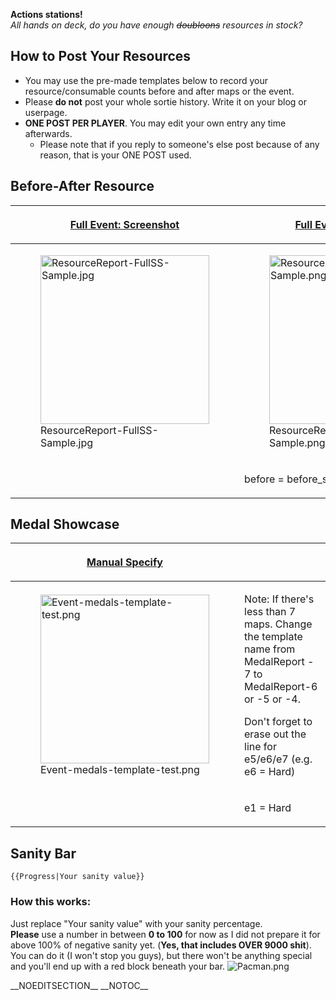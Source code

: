 <p style="text-align:center;">'''Actions stations!'''<br />''All hands on deck, do you have enough <s>doubloons</s> resources in stock?''</p>

==How to Post Your Resources==
* You may use the pre-made templates below to record your resource/consumable counts before and after maps or the event.
* Please '''do not''' post your whole sortie history. Write it on your blog or userpage.
* '''ONE POST PER PLAYER'''. You may edit your own entry any time afterwards.
**Please note that if you reply to someone's else post because of any reason, that is your ONE POST used.

==Before-After Resource==
{| class="wikitable" style="width:600px;"
|-
! style="width:300px;" |[[Template:ResourceReport-FullSS|Full Event: Screenshot]]
! style="width:300px;" |[[Template:ResourceReport-FullMan|Full Event: Manual input]]
|-
|[[File:ResourceReport-FullSS-Sample.jpg|270px|center]]
|[[File:ResourceReport-FullMan-Sample.png|270px|center]]
|-
| valign="top" |
<pre>
{{ResourceReport-FullSS
|before = before_ss.jpg
|after = after_ss.jpg
|fuel = 
|ammo = 
|steel = 
|bauxite = 
|bucket = 
|note = 
}}
</pre>
| valign="top" |
<pre>
{{ResourceReport-FullMan
|before_fuel = 
|before_ammo = 
|before_steel = 
|before_bauxite = 
|after_fuel = 
|after_ammo = 
|after_steel = 
|after_bauxite = 
|used_fuel = 
|used_ammo = 
|used_steel = 
|used_bauxite = 
|used_bucket = 
|note = 
}}
</pre>
|}

==Medal Showcase==
{| class="wikitable" style="width:600px;"
|-
! style="width:300px;" |[[Template:MedalReport-7|Manual Specify]]
! style="width:300px;" |
|-
|[[File:Event-medals-template-test.png|270px]]
|
Note: If there's less than 7 maps. Change the template name from MedalReport - 7 to MedalReport-6 or -5 or -4.

Don't forget to erase out the line for e5/e6/e7 (e.g. e6 = Hard)
|-
| valign="top" |
<pre>
{{MedalReport-7
|e1 = Hard
|e2 = Hard
|e3 = Normal
|e4 = Normal
|e5 = Easy
|e6 = Easy
|e7 = Casual
}}
</pre>
|
<pre>
{{MedalReport-5
|e1 = Hard
|e2 = Hard
|e3 = Normal
|e4 = Easy
|e5 = Easy
}}
</pre>
|}

==Sanity Bar==
{{Progress|99}}
<pre>
{{Progress|Your sanity value}}
</pre>

<div style=" width:100%; margin:none; text-align:left;">
===How this works:===
Just replace "Your sanity value" with your sanity percentage.<br />
'''Please''' use a number in between '''0 to 100''' for now as I did not prepare it for above 100% of negative sanity yet. ('''Yes, that includes OVER 9000 shit'''). You can do it (I won't stop you guys), but there won't be anything special and you'll end up with a red block beneath your bar. [[File:Pacman.png]]
</div>

__NOEDITSECTION__ __NOTOC__ <ac_metadata title="[Winter 2018 Event] Resource Comparisons and Medals"> </ac_metadata>